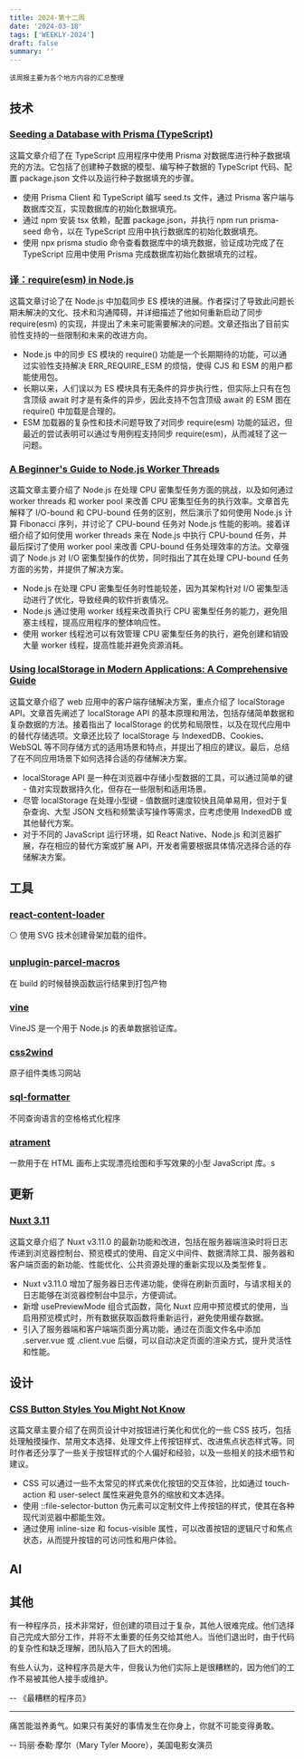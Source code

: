 ```yaml
---
title: 2024-第十二周
date: '2024-03-18'
tags: ['WEEKLY-2024']
draft: false
summary: ''
---
```


`该周报主要为各个地方内容的汇总整理`

<TOCInlineWithSticky toc={props.toc} />

## 技术

### [Seeding a Database with Prisma (TypeScript)](https://www.robinwieruch.de/prisma-seeding-database/)

这篇文章介绍了在 TypeScript 应用程序中使用 Prisma 对数据库进行种子数据填充的方法。它包括了创建种子数据的模型、编写种子数据的 TypeScript 代码、配置 package.json 文件以及运行种子数据填充的步骤。

- 使用 Prisma Client 和 TypeScript 编写 seed.ts 文件，通过 Prisma 客户端与数据库交互，实现数据库的初始化数据填充。
- 通过 npm 安装 tsx 依赖，配置 package.json，并执行 npm run prisma-seed 命令，以在 TypeScript 应用中执行数据库的初始化数据填充。
- 使用 npx prisma studio 命令查看数据库中的填充数据，验证成功完成了在 TypeScript 应用中使用 Prisma 完成数据库初始化数据填充的过程。

### [译：require(esm) in Node.js](https://sorrycc.com/require-esm-in-node-js/)

这篇文章讨论了在 Node.js 中加载同步 ES 模块的进展。作者探讨了导致此问题长期未解决的文化、技术和沟通障碍，并详细描述了他如何重新启动了同步 require(esm) 的实现，并提出了未来可能需要解决的问题。文章还指出了目前实验性支持的一些限制和未来的改进方向。

- Node.js 中的同步 ES 模块的 require() 功能是一个长期期待的功能，可以通过实验性支持解决 ERR_REQUIRE_ESM 的烦恼，使得 CJS 和 ESM 的用户都能使用包。
- 长期以来，人们误以为 ES 模块具有无条件的异步执行性，但实际上只有在包含顶级 await 时才是有条件的异步，因此支持不包含顶级 await 的 ESM 图在 require() 中加载是合理的。
- ESM 加载器的复杂性和技术问题导致了对同步 require(esm) 功能的延迟，但最近的尝试表明可以通过专用例程支持同步 require(esm)，从而减轻了这一问题。

### [A Beginner's Guide to Node.js Worker Threads](https://betterstack.com/community/guides/scaling-nodejs/nodejs-workers-explained/)

这篇文章主要介绍了 Node.js 在处理 CPU 密集型任务方面的挑战，以及如何通过 worker threads 和 worker pool 来改善 CPU 密集型任务的执行效率。文章首先解释了 I/O-bound 和 CPU-bound 任务的区别，然后演示了如何使用 Node.js 计算 Fibonacci 序列，并讨论了 CPU-bound 任务对 Node.js 性能的影响。接着详细介绍了如何使用 worker threads 来在 Node.js 中执行 CPU-bound 任务，并最后探讨了使用 worker pool 来改善 CPU-bound 任务处理效率的方法。文章强调了 Node.js 对 I/O 密集型操作的优势，同时指出了其在处理 CPU-bound 任务方面的劣势，并提供了解决方案。

- Node.js 在处理 CPU 密集型任务时性能较差，因为其架构针对 I/O 密集型活动进行了优化，导致经典的软件折衷情况。
- Node.js 通过使用 worker 线程来改善执行 CPU 密集型任务的能力，避免阻塞主线程，提高应用程序的整体响应性。
- 使用 worker 线程池可以有效管理 CPU 密集型任务的执行，避免创建和销毁大量 worker 线程，提高性能并避免资源消耗。

### [Using localStorage in Modern Applications: A Comprehensive Guide](https://rxdb.info/articles/localstorage.html)

这篇文章介绍了 web 应用中的客户端存储解决方案，重点介绍了 localStorage API。文章首先阐述了 localStorage API 的基本原理和用法，包括存储简单数据和复杂数据的方法。接着指出了 localStorage 的优势和局限性，以及在现代应用中的替代存储选项。文章还比较了 localStorage 与 IndexedDB、Cookies、WebSQL 等不同存储方式的适用场景和特点，并提出了相应的建议。最后，总结了在不同应用场景下如何选择合适的存储解决方案。

- localStorage API 是一种在浏览器中存储小型数据的工具，可以通过简单的键 - 值对实现数据持久化，但存在一些限制和适用场景。
- 尽管 localStorage 在处理小型键 - 值数据时速度较快且简单易用，但对于复杂查询、大型 JSON 文档和频繁读写操作等需求，应考虑使用 IndexedDB 或其他替代方案。
- 对于不同的 JavaScript 运行环境，如 React Native、Node.js 和浏览器扩展，存在相应的替代方案或扩展 API，开发者需要根据具体情况选择合适的存储解决方案。

## 工具

### [react-content-loader](https://github.com/danilowoz/react-content-loader)

⚪ 使用 SVG 技术创建骨架加载的组件。

### [unplugin-parcel-macros](https://github.com/devongovett/unplugin-parcel-macros)

在 build 的时候替换函数运行结果到打包产物

### [vine](https://github.com/vinejs/vine)

VineJS 是一个用于 Node.js 的表单数据验证库。

### [css2wind](https://www.css2wind.com/)

原子组件类练习网站

### [sql-formatter](https://github.com/sql-formatter-org/sql-formatter)

不同查询语言的空格格式化程序

### [atrament](https://github.com/jakubfiala/atrament)

一款用于在 HTML 画布上实现漂亮绘图和手写效果的小型 JavaScript 库。s

## 更新

### [Nuxt 3.11](https://nuxt.com/blog/v3-11)

这篇文章介绍了 Nuxt v3.11.0 的最新功能和改进，包括在服务器端渲染时将日志传递到浏览器控制台、预览模式的使用、自定义中间件、数据清除工具、服务器和客户端页面的新功能、性能优化、公共资源处理的重新实现以及类型修复。

- Nuxt v3.11.0 增加了服务器日志传递功能，使得在刷新页面时，与请求相关的日志能够在浏览器控制台中显示，方便调试。
- 新增 usePreviewMode 组合式函数，简化 Nuxt 应用中预览模式的使用，当启用预览模式时，所有数据获取函数将重新运行，避免使用缓存数据。
- 引入了服务器端和客户端端页面分离功能，通过在页面文件名中添加 .server.vue 或 .client.vue 后缀，可以自动决定页面的渲染方式，提升灵活性和性能。

## 设计

### [CSS Button Styles You Might Not Know](https://dbushell.com/2024/03/10/css-button-styles-you-might-not-know/)

这篇文章主要介绍了在网页设计中对按钮进行美化和优化的一些 CSS 技巧，包括处理触摸操作、禁用文本选择、处理文件上传按钮样式、改进焦点状态样式等。同时作者还分享了一些关于按钮样式的个人偏好和经验，以及一些相关的技术细节和建议。

- CSS 可以通过一些不太常见的样式来优化按钮的交互体验，比如通过 touch-action 和 user-select 属性来避免意外的缩放和文本选择。
- 使用 ::file-selector-button 伪元素可以定制文件上传按钮的样式，使其在各种现代浏览器中都能生效。
- 通过使用 inline-size 和 focus-visible 属性，可以改善按钮的逻辑尺寸和焦点状态，从而提升按钮的可访问性和用户体验。

## AI

## 其他

有一种程序员，技术非常好，但创建的项目过于复杂，其他人很难完成。他们选择自己完成大部分工作，并将不太重要的任务交给其他人。当他们退出时，由于代码的复杂性和缺乏理解，团队陷入了巨大的困境。

有些人认为，这种程序员是大牛，但我认为他们实际上是很糟糕的，因为他们的工作不易被其他人接手或维护。

-- 《最糟糕的程序员》

---

痛苦能滋养勇气。如果只有美好的事情发生在你身上，你就不可能变得勇敢。

-- 玛丽·泰勒·摩尔（Mary Tyler Moore），美国电影女演员



